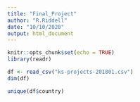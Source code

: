 ```yaml
---
title: "Final_Project"
author: "R.Riddell"
date: "10/10/2020"
output: html_document
---
```


```r
knitr::opts_chunk$set(echo = TRUE)
library(readr)
```

```r
df <- read_csv("ks-projects-201801.csv")
dim(df)

unique(df$country)

```

